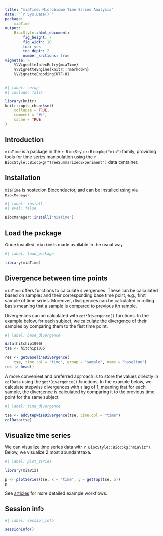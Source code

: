 ```yaml
---
title: "miaTime: Microbiome Time Series Analysis"
date: "`r Sys.Date()`"
package: 
    miaTime
output: 
    BiocStyle::html_document:
        fig_height: 7
        fig_width: 10
        toc: yes
        toc_depth: 2
        number_sections: true
vignette: >
    %\VignetteIndexEntry{miaTime}
    %\VignetteEngine{knitr::rmarkdown}
    %\VignetteEncoding{UTF-8}
---
```


```r
#| label: setup
#| include: false

library(knitr)
knitr::opts_chunk$set(
    collapse = TRUE,
    comment = "#>",
    cache = TRUE
)
```

## Introduction

`miaTime` is a package in the `r BiocStyle::Biocpkg("mia")` family, providing
tools for time series manipulation using the
`r BiocStyle::Biocpkg("TreeSummarizedExperiment")` data container.

## Installation

`miaTime` is hosted on Bioconductor, and can be installed using via
`BiocManager`.

```r
#| label: install
#| eval: false

BiocManager::install("miaTime")
```

## Load the package

Once installed, `miaTime` is made available in the usual way.

```r
#| label: load_package

library(miaTime)
```

## Divergence between time points

`miaTime` offers functions to calculate divergences. These can be calculated
based on samples and their corresponding base time point, e.g., first sample of
time series. Moreover, divergences can be calculated in rolling basis meaning
that a sample is compared to previous ith sample.

Divergences can be calculated with `get*Divergence()` functions. In the example
below, for each subject, we calculate the divergence of their samples by
comparing them to the first time point.

```r
#| label: base_divergence

data(hitchip1006)
tse <- hitchip1006

res <- getBaselineDivergence(
    tse, time.col = "time", group = "sample", name = "baseline")
res |> head()
```

A more convenient and preferred approach is to store the values directly in
`colData` using the `get*Divergence()` functions. In the example below, we
calculate stepwise divergences with a lag of 1, meaning that for each sample,
the divergence is calculated by comparing it to the previous time point for
the same subject.

```r
#| label: time_divergence

tse <- addStepwiseDivergence(tse, time.col = "time")
colData(tse)
```

## Visualize time series

We can visualize time series data with `r BiocStyle::Biocpkg("miaViz")`. Below,
we visualize 2 most abundant taxa.

```r
#| label: plot_series

library(miaViz)

p <- plotSeries(tse, x = "time", y = getTop(tse, 5))
p
```

See [articles](https://microbiome.github.io/miaTime/articles/) for more detailed
example workflows.

## Session info

```r
#| label: session_info

sessionInfo()
```
